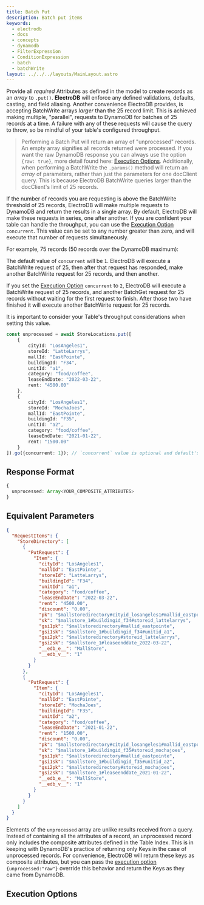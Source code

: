 ```yaml
---
title: Batch Put
description: Batch put items
keywords:
  - electrodb
  - docs
  - concepts
  - dynamodb
  - FilterExpression
  - ConditionExpression
  - batch
  - batchWrite
layout: ../../../layouts/MainLayout.astro
---
```



<ExampleSetup />

Provide all *required* Attributes as defined in the model to create records as an _array_ to `.put()`. **ElectroDB** will enforce any defined validations, defaults, casting, and field aliasing. Another convenience ElectroDB provides, is accepting BatchWrite arrays _larger_ than the 25 record limit. This is achieved making multiple, "parallel", requests to DynamoDB for batches of 25 records at a time. A failure with any of these requests will cause the query to throw, so be mindful of your table's configured throughput.

> Performing a Batch Put will return an array of "unprocessed" records. An empty array signifies all records returned were processed. If you want the raw DynamoDB response you can always use the option `{raw: true}`, more detail found here: [Execution Options](#execution-options).
> Additionally, when performing a BatchWrite the `.params()` method will return an _array_ of parameters, rather than just the parameters for one docClient query. This is because ElectroDB BatchWrite queries larger than the docClient's limit of 25 records.

If the number of records you are requesting is above the BatchWrite threshold of 25 records, ElectroDB will make multiple requests to DynamoDB and return the results in a single array. By default, ElectroDB will make these requests in series, one after another. If you are confident your table can handle the throughput, you can use the [Execution Option](#execution-options) `concurrent`. This value can be set to any number greater than zero, and will execute that number of requests simultaneously.

For example, 75 records (50 records over the DynamoDB maximum):

The default value of `concurrent` will be `1`. ElectroDB will execute a BatchWrite request of 25, then after that request has responded, make another BatchWrite request for 25 records, and then another.

If you set the [Execution Option](#execution-options) `concurrent` to `2`, ElectroDB will execute a BatchWrite request of 25 records, and another BatchGet request for 25 records without waiting for the first request to finish. After those two have finished it will execute another BatchWrite request for 25 records.

It is important to consider your Table's throughput considerations when setting this value.

```typescript
const unprocessed = await StoreLocations.put([
    {
        cityId: "LosAngeles1",
        storeId: "LatteLarrys",
        mallId: "EastPointe",
        buildingId: "F34",
        unitId: "a1",
        category: "food/coffee",
        leaseEndDate: "2022-03-22",
        rent: "4500.00"
    },
    {
        cityId: "LosAngeles1",
        storeId: "MochaJoes",
        mallId: "EastPointe",
        buildingId: "F35",
        unitId: "a2",
        category: "food/coffee",
        leaseEndDate: "2021-01-22",
        rent: "1500.00"
    }
]).go({concurrent: 1}); // `concurrent` value is optional and default's to `1`
```

## Response Format
```typescript
{
  unprocessed: Array<YOUR_COMPOSITE_ATTRIBUTES>
}
```

## Equivalent Parameters
```json
{
  "RequestItems": {
    "StoreDirectory": [
      {
        "PutRequest": {
          "Item": {
            "cityId": "LosAngeles1",
            "mallId": "EastPointe",
            "storeId": "LatteLarrys",
            "buildingId": "F34",
            "unitId": "a1",
            "category": "food/coffee",
            "leaseEndDate": "2022-03-22",
            "rent": "4500.00",
            "discount": "0.00",
            "pk": "$mallstoredirectory#cityid_losangeles1#mallid_eastpointe",
            "sk": "$mallstore_1#buildingid_f34#storeid_lattelarrys",
            "gsi1pk": "$mallstoredirectory#mallid_eastpointe",
            "gsi1sk": "$mallstore_1#buildingid_f34#unitid_a1",
            "gsi2pk": "$mallstoredirectory#storeid_lattelarrys",
            "gsi2sk": "$mallstore_1#leaseenddate_2022-03-22",
            "__edb_e__": "MallStore",
            "__edb_v__": "1"
          }
        }
      },
      {
        "PutRequest": {
          "Item": {
            "cityId": "LosAngeles1",
            "mallId": "EastPointe",
            "storeId": "MochaJoes",
            "buildingId": "F35",
            "unitId": "a2",
            "category": "food/coffee",
            "leaseEndDate": "2021-01-22",
            "rent": "1500.00",
            "discount": "0.00",
            "pk": "$mallstoredirectory#cityid_losangeles1#mallid_eastpointe",
            "sk": "$mallstore_1#buildingid_f35#storeid_mochajoes",
            "gsi1pk": "$mallstoredirectory#mallid_eastpointe",
            "gsi1sk": "$mallstore_1#buildingid_f35#unitid_a2",
            "gsi2pk": "$mallstoredirectory#storeid_mochajoes",
            "gsi2sk": "$mallstore_1#leaseenddate_2021-01-22",
            "__edb_e__": "MallStore",
            "__edb_v__": "1"
          }
        }
      }
    ]
  }
}
```

Elements of the `unprocessed` array are unlike results received from a query. Instead of containing all the attributes of a record, an unprocessed record only includes the composite attributes defined in the Table Index. This is in keeping with DynamoDB's practice of returning only Keys in the case of unprocessed records. For convenience, ElectroDB will return these keys as composite attributes, but you can pass the [execution option](#execution-options) `{unprocessed:"raw"}` override this behavior and return the Keys as they came from DynamoDB.

## Execution Options


<PartialExample name="Filters" />